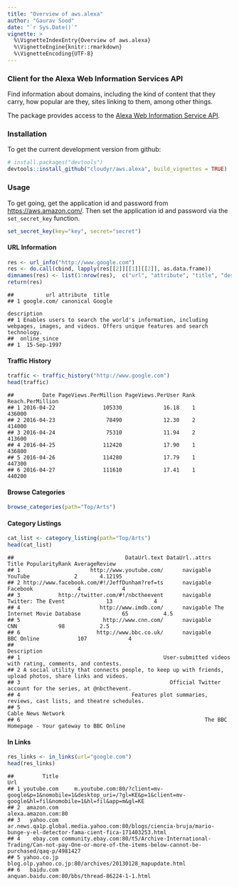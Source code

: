 ---
title: "Overview of aws.alexa"
author: "Gaurav Sood"
date: "`r Sys.Date()`"
vignette: >
  %\VignetteIndexEntry{Overview of aws.alexa}
  %\VignetteEngine{knitr::rmarkdown}
  %\VignetteEncoding{UTF-8}
---

### Client for the Alexa Web Information Services API

Find information about domains, including the kind of content that they carry, how popular are they, sites linking to them, among other things.

The package provides access to the [Alexa Web Information Service API](https://docs.aws.amazon.com/AlexaWebInfoService/latest/). 

### Installation

To get the current development version from github:

```{r, eval=FALSE, install}
# install.packages("devtools")
devtools::install_github("cloudyr/aws.alexa", build_vignettes = TRUE)
```

### Usage

To get going, get the application id and password from [https://aws.amazon.com/](https://aws.amazon.com/). Then set the application id and password via the `set_secret_key` function.

```{r, eval=FALSE, setapp}
set_secret_key(key="key", secret="secret")
```

#### URL Information

```{r, eval=FALSE, url_info}
res <- url_info("http://www.google.com")
res <- do.call(cbind, lapply(res[[2]][[1]][[2]], as.data.frame))
dimnames(res) <- list(1:nrow(res),  c("url", "attribute", "title", "description", "online_since"))
return(res)
```

```
##          url attribute  title
## 1 google.com/ canonical Google
                                                                                                                            description
## 1 Enables users to search the world's information, including webpages, images, and videos. Offers unique features and search technology.
##  online_since
## 1  15-Sep-1997
```
#### Traffic History

```{r, eval=FALSE, traffic_hist}
traffic <- traffic_history("http://www.google.com")
head(traffic)
```

```
##         Date PageViews.PerMillion PageViews.PerUser Rank Reach.PerMillion
## 1 2016-04-22               105330             16.18    1           436000
## 2 2016-04-23                78490             12.30    2           414000
## 3 2016-04-24                75310             11.94    2           413600
## 4 2016-04-25               112420             17.90    1           436800
## 5 2016-04-26               114280             17.79    1           447300
## 6 2016-04-27               111610             17.41    1           440200
```

#### Browse Categories

```{r, eval=FALSE, browse_cats}
browse_categories(path="Top/Arts")
```

#### Category Listings

```{r, eval=FALSE, cat_list}
cat_list <- category_listing(path="Top/Arts")
head(cat_list)
```

```
##                                   DataUrl.text DataUrl..attrs                       Title PopularityRank AverageReview
## 1                      http://www.youtube.com/      navigable                     YouTube              2       4.12195
## 2 http://www.facebook.com/#!/JeffDunham?ref=ts      navigable                    Facebook              4             4
## 3            http://twitter.com/#!/nbctheevent      navigable          Twitter: The Event             13             4
## 4                         http://www.imdb.com/      navigable The Internet Movie Database             65           4.5
## 5                          http://www.cnn.com/      navigable                         CNN             98           2.5
## 6                        http://www.bbc.co.uk/      navigable                  BBC Online            107             4
##                                                                                              Description
## 1                                             User-submitted videos with rating, comments, and contests.
## 2 A social utility that connects people, to keep up with friends, upload photos, share links and videos.
## 3                                               Official Twitter account for the series, at @nbcthevent.
## 4                                   Features plot summaries, reviews, cast lists, and theatre schedules.
## 5                                                                                     Cable News Network
## 6                                                          The BBC Homepage - Your gateway to BBC Online

```

#### In Links

```{r, eval=FALSE, in_links}
res_links <- in_links(url="google.com")
head(res_links)
```

```
##         Title                                                                                                                                 Url
## 1 youtube.com     m.youtube.com:80/?client=mv-google&p=1&nomobile=1&desktop_uri=/?gl=KE&p=1&client=mv-google&hl=fil&nomobile=1&hl=fil&app=m&gl=KE
## 2  amazon.com                                                                                                                 alexa.amazon.com:80
## 3   yahoo.com                 ar.news.qa1p.global.media.yahoo.com:80/blogs/ciencia-bruja/mario-bunge-y-el-detector-fama-cient-fica-171403253.html
## 4    ebay.com community.ebay.com:80/t5/Archive-International-Trading/Can-not-pay-One-or-more-of-the-items-below-cannot-be-purchased/qaq-p/4981427
## 5 yahoo.co.jp                                                                            blog.olp.yahoo.co.jp:80/archives/20130128_mapupdate.html
## 6   baidu.com                                                                                       anquan.baidu.com:80/bbs/thread-86224-1-1.html
```
